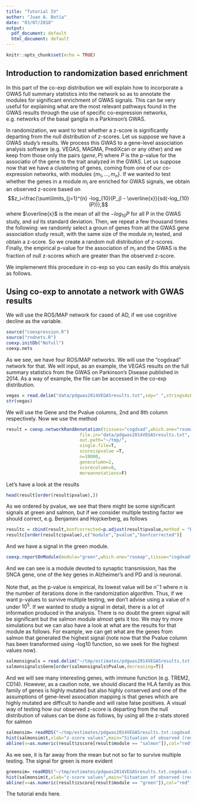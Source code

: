 ```yaml
---
title: "Tutorial IV"
author: "Juan A. Botía"
date: "03/07/2018"
output:
  pdf_document: default
  html_document: default
---
```


```r
knitr::opts_chunk$set(echo = TRUE)
```

## Introduction to randomization based enrichment

In this part of the co-exp distribution we will explain how to incorporate a GWAS full summary statistics into the network so as to annotate the modules for significant enrichment of GWAS signals. This can be very useful for explaining what are the most relevant pathways found in the GWAS results through the use of specific co-expression networks, e.g. networks of the basal ganglia in a Parkinson's GWAS.

In randomization, we want to test whether a z-score is significantly departing from the null distribution of z-scores. Let us suppose we have a GWAS study's results. We process this GWAS to a gene-level association analysis software (e.g. VEGAS, MAGMA, PrediXcan or any other) and we keep from those only the pairs $(gene,P)$ where $P$ is the p-value for the associatio of the gene to the trait analyzed in the GWAS. Let us suppose now that we have a clustering of genes, coming from one of our co-expression networks, with modules $\{m_1,...,m_n\}$. If we wanted to test whether the genes in a module $m_i$ are enriched for GWAS signals, we obtain an observed z-score based on $$z_i=\frac{\sum\limits_{j=1}^{n} -log_{10}(P_j) - \overline{x}}{sd(-log_{10}(P))},$$ where $\overline{x}$ is the mean of all the $-log_{10}P$ for all P in the GWAS study, and $sd$ its standard deviation. Then, we repeat a few thousand times the following: we randomly select a groun of genes from all the GWAS gene association study result, with the same size of the module $m_i$ tested, and obtain a z-score. So we create a random null distribution of z-scores. Finally, the empirical p-value for the association of $m_i$ and the GWAS is the fraction of null z-scores which are greater than the observed z-score.

We implemenent this procedure in co-exp so you can easily do this analysis as follows.

## Using co-exp to annotate a network with GWAS results

We will use the ROS/MAP network for cased of AD, if we use cognitive decline as the variable.
```r
source("coexpression.R")
source("rndnets.R")
coexp.initDb("Nofull")
coexp.nets
```

As we see, we have four ROS/MAP networks. We will use the "cogdxad" network for that. We will input, as an example, the VEGAS results on the full summary statistics from the GWAS on Parkinson's Disease published in 2014. As a way of example, the file can be accessed in the co-exp distribution. 
```r
vegas = read.delim("data/pdgwas2014VEGASresults.txt",sep=" ",stringsAsFactors=F)
str(vegas)
```


We will use the Gene and the Pvalue columns, 2nd and 8th column respectively. Now we use the method
```r
result = coexp.networkRandAnnotation(tissues="cogdxad",which.one="rosmap",
                            file.in="data/pdgwas2014VEGASresults.txt",
                            out.path="~/tmp/",
                            single.file=T,
                            scoreispvalue =T,
                            n=10000,
                            genecolumn=2,
                            scorecolumn=8,
                            moreannotations=F)
```


Let's have a look at the results
```r
head(result[order(result$pvalue),])
```

As we ordered by pvalue, we see that there might be some significant signals at green and salmon, but if we consider multiple testing factor we should correct, e.g. Benjamini and Hojckerberg, as follows

```r
resultc = cbind(result,bonfcorrected=p.adjust(result$pvalue,method = "BH"))
resultc[order(resultc$pvalue),c("module","pvalue","bonfcorrected")]
```


And we have a signal in the green module. 

```r
coexp.reportOnModule(module="green",which.one="rosmap",tissue="cogdxad")
```

And we can see is a module devoted to synaptic transmission, has the SNCA gene, one of the key genes in Alzheimer's and PD and is neuronal.

Note that, as the p-value is empirical, its lowest value will be $n^-1$ where $n$ is the number of iterations done in the randomization algorithm. 
Thus, if we want p-values to survive multiple testing, we don't advise using a value of n under $10^5$. If we wanted to study a signal in detail, there is a lot of information produced in the analysis. There is no doubt the green signal will be significant but the salmon module almost gets it too. We may try more simulations but we can also have a look at what are the results for that module as follows. For example, we can get what are the genes from salmon that generated the highest signal (note now that the Pvalue column has been transformed using -log10 function, so we seek for the highest values now).

```r
salmonsignals = read.delim("~/tmp/estimates/pdgwas2014VEGASresults.txt.cogdxad.rosmap.salmon.pvals.txt",stringsAsFactors=F,sep=" ")
salmonsignals$Gene[order(salmonsignals$Pvalue,decreasing=T)]
```

And we will see many interesting genes, with immune function (e.g. TREM2, CD14). However, as a caution note, we should discard the HLA family as this family of genes is highly mutated but also highly conserved and one of the assumptions of gene-level assocation mapping is that genes which are highly mutated are difficult to handle and will raise false positives. A visual way of testing how our observed z-score is departing from the null distribution of values can be done as follows, by using all the z-stats stored for salmon

```r
salmonsim= readRDS("~/tmp/estimates/pdgwas2014VEGASresults.txt.cogdxad.rosmap.salmon.tstats.rds")
hist(salmonsim$t,xlab="z-score values",main="Situation of observed (red) and null z-scores for salmon")
abline(v=as.numeric(result$zscore[result$module == "salmon"]),col="red")
```

As we see, it is far away from the mean but not so far to survive multiple testing. The signal for green is more evident

```r
greensim= readRDS("~/tmp/estimates/pdgwas2014VEGASresults.txt.cogdxad.rosmap.green.tstats.rds")
hist(salmonsim$t,xlab="z-score values",main="Situation of observed (red) and null z-scores for green")
abline(v=as.numeric(result$zscore[result$module == "green"]),col="red")
```


The tutorial ends here.


